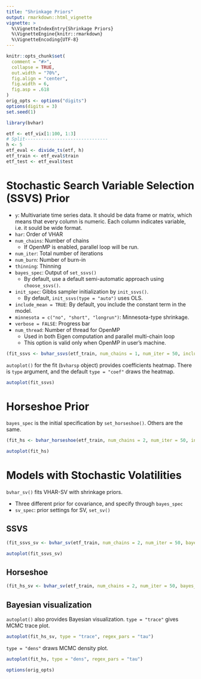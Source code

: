 ```yaml
---
title: "Shrinkage Priors"
output: rmarkdown::html_vignette
vignette: >
  %\VignetteIndexEntry{Shrinkage Priors}
  %\VignetteEngine{knitr::rmarkdown}
  %\VignetteEncoding{UTF-8}
---
```


```r
knitr::opts_chunk$set(
  comment = "#>",
  collapse = TRUE,
  out.width = "70%",
  fig.align = "center",
  fig.width = 6,
  fig.asp = .618
)
orig_opts <- options("digits")
options(digits = 3)
set.seed(1)
```

```r
library(bvhar)
```

```r
etf <- etf_vix[1:100, 1:3]
# Split-------------------------------
h <- 5
etf_eval <- divide_ts(etf, h)
etf_train <- etf_eval$train
etf_test <- etf_eval$test
```


# Stochastic Search Variable Selection (SSVS) Prior

- `y`: Multivariate time series data. It should be data frame or matrix, which means that every column is numeric. Each column indicates variable, i.e. it sould be wide format.
- `har`: Order of VHAR
- `num_chains`: Number of chains
    - If OpenMP is enabled, parallel loop will be run.
- `num_iter`: Total number of iterations
- `num_burn`: Number of burn-in
- `thinning`: Thinning
- `bayes_spec`: Output of `set_ssvs()`
    - By default, use a default semi-automatic approach using `choose_ssvs()`.
- `init_spec`: Gibbs sampler initialization by `init_ssvs()`.
  - By default, `init_ssvs(type = "auto")` uses OLS.
- `include_mean = TRUE`: By default, you include the constant term in the model.
- `minnesota = c("no", "short", "longrun")`: Minnesota-type shrinkage.
- `verbose = FALSE`: Progress bar
- `num_thread`: Number of thread for OpenMP
    - Used in both Eigen computation and parallel multi-chain loop
    - This option is valid only when OpenMP in user's machine.

```r
(fit_ssvs <- bvhar_ssvs(etf_train, num_chains = 1, num_iter = 50, include_mean = FALSE, minnesota = "longrun"))
```

`autoplot()` for the fit (`bvharsp` object) provides coefficients heatmap.
There is `type` argument, and the default `type = "coef"` draws the heatmap.

```r
autoplot(fit_ssvs)
```


# Horseshoe Prior

`bayes_spec` is the initial specification by `set_horseshoe()`. Others are the same.

```r
(fit_hs <- bvhar_horseshoe(etf_train, num_chains = 2, num_iter = 50, include_mean = FALSE, minnesota = "longrun"))
```

```r
autoplot(fit_hs)
```


# Models with Stochastic Volatilities

`bvhar_sv()` fits VHAR-SV with shrinkage priors.

- Three different prior for covariance, and specify through `bayes_spec`
- `sv_spec`: prior settings for SV, `set_sv()`

## SSVS

```r
(fit_ssvs_sv <- bvhar_sv(etf_train, num_chains = 2, num_iter = 50, bayes_spec = set_ssvs(), sv_spec = set_sv(), include_mean = FALSE, minnesota = "longrun"))
```

```r
autoplot(fit_ssvs_sv)
```

## Horseshoe

```r
(fit_hs_sv <- bvhar_sv(etf_train, num_chains = 2, num_iter = 50, bayes_spec = set_horseshoe(), sv_spec = set_sv(), include_mean = FALSE, minnesota = "longrun"))
```

## Bayesian visualization

`autoplot()` also provides Bayesian visualization. `type = "trace"` gives MCMC trace plot.

```r
autoplot(fit_hs_sv, type = "trace", regex_pars = "tau")
```

`type = "dens"` draws MCMC density plot.

```r
autoplot(fit_hs, type = "dens", regex_pars = "tau")
```


```r
options(orig_opts)
```
